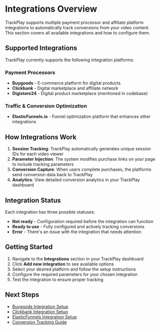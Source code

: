 # Integrations Overview

TrackPlay supports multiple payment processor and affiliate platform integrations to automatically track conversions from your video content. This section covers all available integrations and how to configure them.

## Supported Integrations

TrackPlay currently supports the following integration platforms:

### Payment Processors
- **Buygoods** - E-commerce platform for digital products
- **Clickbank** - Digital marketplace and affiliate network  
- **Digistore24** - Digital product marketplace (mentioned in codebase)

### Traffic & Conversion Optimization
- **ElasticFunnels.io** - Funnel optimization platform that enhances other integrations

## How Integrations Work

1. **Session Tracking**: TrackPlay automatically generates unique session IDs for each video viewer
2. **Parameter Injection**: The system modifies purchase links on your page to include tracking parameters
3. **Conversion Capture**: When users complete purchases, the platforms send conversion data back to TrackPlay
4. **Analytics**: View detailed conversion analytics in your TrackPlay dashboard

## Integration Status

Each integration has three possible statuses:

- **Not ready** - Configuration required before the integration can function
- **Ready to use** - Fully configured and actively tracking conversions
- **Error** - There's an issue with the integration that needs attention

## Getting Started

1. Navigate to the **Integrations** section in your TrackPlay dashboard
2. Click **Add new integration** to see available options
3. Select your desired platform and follow the setup instructions
4. Configure the required parameters for your chosen integration
5. Test the integration to ensure proper tracking

## Next Steps

- [Buygoods Integration Setup](./buygoods)
- [Clickbank Integration Setup](./clickbank)
- [ElasticFunnels Integration Setup](./elasticfunnels)
- [Conversion Tracking Guide](./conversion-tracking)